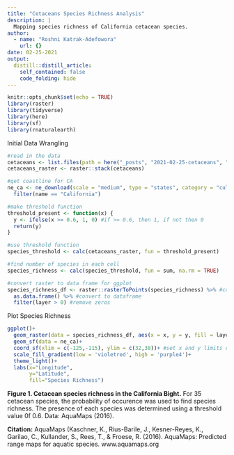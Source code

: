 ```yaml
---
title: "Cetaceans Species Richness Analysis"
description: |
  Mapping species richness of California cetacean species.
author:
  - name: "Roshni Katrak-Adefowora"
    url: {}
date: 02-25-2021
output:
  distill::distill_article:
    self_contained: false
    code_folding: hide
---
```


```r
knitr::opts_chunk$set(echo = TRUE)
library(raster)
library(tidyverse)
library(here)
library(sf)
library(rnaturalearth)
```

Initial Data Wrangling

```r
#read in the data
cetaceans <- list.files(path = here("_posts", "2021-02-25-cetaceans", "ca_cetaceans"), full.names = TRUE)
cetaceans_raster <- raster::stack(cetaceans)

#get coastline for CA
ne_ca <- ne_download(scale = "medium", type = "states", category = "cultural", returnclass = "sf") %>% 
  filter(name == "California")

#make threshold function
threshold_present <- function(x) {
  y <- ifelse(x >= 0.6, 1, 0) #if >= 0.6, then 1, if not then 0
  return(y)
}

#use threshold function
species_threshold <- calc(cetaceans_raster, fun = threshold_present)

#find number of species in each cell
species_richness <- calc(species_threshold, fun = sum, na.rm = TRUE)

#convert raster to data frame for ggplot
species_richness_df <- raster::rasterToPoints(species_richness) %>% #convert to matrix
  as.data.frame() %>% #convert to dataframe
  filter(layer > 0) #remove zeros
```

Plot Species Richness

```r
ggplot()+
  geom_raster(data = species_richness_df, aes(x = x, y = y, fill = layer))+
  geom_sf(data = ne_ca)+
  coord_sf(xlim = c(-125,-115), ylim = c(32,38))+ #set x and y limits of graph
  scale_fill_gradient(low = 'violetred', high = 'purple4')+
  theme_light()+
  labs(x="Longitude",
       y="Latitude",
       fill="Species Richness")
```

**Figure 1. Cetacean species richness in the California Bight.** For 35 cetacean species, the probability of occurence was used to find species richness. The presence of each species was determined using a threshold value 0f 0.6. Data: AquaMaps (2016).

**Citation:** AquaMaps (Kaschner, K., Rius-Barile, J., Kesner-Reyes, K., Garilao, C., Kullander, S., Rees, T., & Froese, R. (2016). AquaMaps: Predicted range maps for aquatic species. www.aquamaps.org

